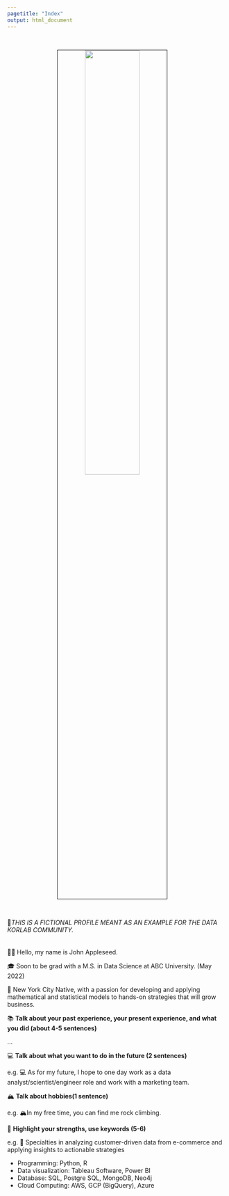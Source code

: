 ```yaml
---
pagetitle: "Index"
output: html_document
---
```


<link rel="stylesheet" href="styles.css" type="text/css">
<link rel="stylesheet" href="site_libs/academicons-1.9.1/css/academicons.min.css"/>

<br>

<p align="center">
<img src="images/profile_pic.jpg" style="width:50%; border:0.5px solid; margin-right: 20px" align="center">
</p>
<br>

🚨*THIS IS A FICTIONAL PROFILE MEANT AS AN EXAMPLE FOR THE DATA KORLAB COMMUNITY.* 
<br><br><br>
👋🏽 Hello, my name is John Appleseed. 

🎓 Soon to be grad with a M.S. in Data Science at ABC University. (May 2022)

🌇 New York City Native, with a passion for developing and applying mathematical and statistical models to hands-on strategies that will grow business.

📚 **Talk about your past experience, your present experience, and what you did (about 4-5 sentences)**

...

💻 **Talk about what you want to do in the future (2 sentences)**

e.g. 💻 As for my future, I hope to one day work as a data analyst/scientist/engineer role and work with a marketing team.

🏔 **Talk about hobbies(1 sentence)**

e.g. 🏔In my free time, you can find me rock climbing.

💪 **Highlight your strengths, use keywords (5-6)**

e.g. 💪 Specialties in analyzing customer-driven data from e-commerce and applying insights to actionable strategies

+ Programming: Python, R
+ Data visualization: Tableau Software, Power BI
+ Database: SQL, Postgre SQL, MongoDB, Neo4j
+ Cloud Computing: AWS, GCP (BigQuery), Azure

